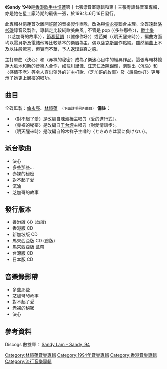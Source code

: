 {{Infobox Album 
| Name		= Sandy '94
| Type		= 錄音室專輯
| Artist	= [[林憶蓮|林憶蓮]] 
| Cover		= sandylam_sandy94.jpg
| Released  	= 1994年6月16日
| Recorded  	= 1994年3月
| Length        = 45:54
| Genre		= 粵語
| Label		= {{hlist|[[星工廠|星工廠]]|[[華星唱片|華星唱片]]}}
| Last album	= [[Simple_(林憶蓮專輯)|Simple]]<br>（1994年3月10日）
| This album	= '''Sandy '94'''<br>（1994年6月16日）
| Next album	= [[Love,_Sandy|Love, Sandy]]<br>（1995年1月25日）
}}

'''《Sandy '94》'''是[[香港|香港]][[歌手|歌手]][[林憶蓮|林憶蓮]]第十七張錄音室專輯和第十三張粵語錄音室專輯，亦是她在星工廠時期的最後一張，於1994年6月16日發行。

此專輯林憶蓮首次離開[[許願|許願]]的音樂製作團隊，改為與[[倫永亮|倫永亮]]聯合主理。全碟遠赴[[洛杉磯|洛杉磯]]錄音及製作，專輯走比較純歐美曲風﹐不管是 pop (〈多些那些〉)，[[爵士樂|爵士樂]]（〈芝加哥的故事〉），[[節奏藍調|節奏藍調]]（〈誰像你好〉）或芭樂（〈明天醒來時〉），編曲方面均以電貝斯及電結他等比較基本的樂器為主，偶以[[薩克斯風|薩克斯風]]作點綴。雖然編曲上不及以往般驚喜，但實而不華，予人返璞歸真之感。

主打單曲〈決心〉和〈赤裸的秘密〉成為了樂迷心目中的經典作品。這張專輯林憶蓮大膽地和新的音樂人合作，如[[荒川里佳|荒川里佳]]、[[江志仁|江志仁]]及陳錦輝，泡製出〈沉淪〉和〈感情不老〉等令人喜出望外的非主打歌。〈芝加哥的故事〉及〈誰像你好〉更展示了她更上層樓的唱功。

==曲目==
全碟監製：[[倫永亮|倫永亮]]、[[林憶蓮|林憶蓮]]　<small>（下面註明例外曲目）</small>
{{tracklist
| headline = 
| total_length = 45:54

| title1 = 多些那些
| music1 = [[倫永亮|倫永亮]]
| lyrics1 = [[林振強|林振強]]
| arranger1 = 倫永亮	
| longnote1 = 
| length1 = 4:16

| title2 = 芝加哥的故事
| music2 = [[荒川里佳|荒川里佳]]
| lyrics2 = 林振強
| arranger2 = 荒川里佳
| longnote2 = 
| length2 = 4:10

| title3 = 誰像你好？
| music3 = 荒川里佳
| lyrics3 = [[周禮茂|周禮茂]]
| arranger3 = 荒川里佳
| longnote3 = 
| length3 = 4:53

| title4 = 對不起了愛
| music4 = [[李宗盛|李宗盛]]
| lyrics4 = 周禮茂
| arranger4 = 荒川里佳
| note4 = 倫永亮合唱
| length4 = 5:22

| title5 = 決心 
| music5 = [[山田直毅|山田直毅]]
| lyrics5 = [[林夕|林夕]]
| arranger5 = [[C._Y._Kong|C. Y. Kong]]
| note5 = remix
| longnote5 = 
| length5 = 4:28

| title6 = 沉淪
| music6 = C. Y. Kong
| lyrics6 = [[潘源良|潘源良]]
| arranger6 = C. Y. Kong
| longnote6 = 
| length6 = 4:30

| title7 = 赤裸的秘密
| music7 = [[薛忠銘|薛忠銘]]
| lyrics7 = 潘源良
| arranger7 = 倫永亮
| length7 = 4:33

| title8 = 感情不老
| music8 = [[陳錦輝|陳錦輝]]
| lyrics8 = 林夕
| arranger8 = 陳錦輝
| longnote8 = 
| length8 = 4:36

| title9 = 明天醒來時
| music9 = [[鈴木祥子|鈴木祥子]]
| lyrics9 = 潘源良
| arranger9 = [[陳明道|陳明道]]
| length9 = 4:45

| title10 = 決心
| music10 = 山田直毅
| lyrics10 = 林夕
| arranger10 = [[松本晃彥|松本晃彥]]
| producer10 = 
| note10 = 監製：[[許願|許願]]、倫永亮、林憶蓮
| length10 = 4:21
}}
'''備註：'''
*〈對不起了愛〉是改編自[[陳淑樺|陳淑樺]]主唱的〈愛的進行式〉。
*〈赤裸的秘密〉是改編自[[于台煙|于台煙]]主唱的〈對愛情讓步〉。
*〈明天醒來時〉是改編自鈴木祥子主唱的〈ときめきは涙に負けない〉。

==派台歌曲==
*決心
*多些那些...
*赤裸的秘密
*對不起了愛
*沉淪
*芝加哥的故事

==發行版本==
*香港版 CD (首版)
*香港版 CD
*新加坡版 CD
*馬來西亞版 CD (首版)
*馬來西亞版 盒帶
*台灣版 CD
*日本版 CD

==音樂錄影帶==
*多些那些
*芝加哥的故事
*對不起了愛
*赤裸的秘密
*決心

==參考資料==
Discogs 數據庫： [https://www.discogs.com/Sandy-Lam-Sandy-94/release/11895013 Sandy Lam – Sandy '94] {{Wayback|url=https://www.discogs.com/Sandy-Lam-Sandy-94/release/11895013 |date=20210227125745 }}

{{林憶蓮}}

[[Category:林憶蓮音樂專輯|Category:林憶蓮音樂專輯]]
[[Category:1994年音樂專輯|Category:1994年音樂專輯]]
[[Category:香港音樂專輯|Category:香港音樂專輯]]
[[Category:流行音樂專輯|Category:流行音樂專輯]]